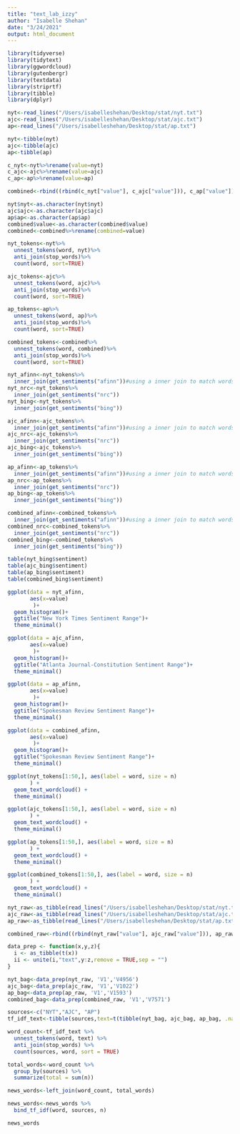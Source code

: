 ```yaml
---
title: "text_lab_izzy"
author: "Isabelle Shehan"
date: "3/24/2021"
output: html_document
---
```


```r
library(tidyverse)
library(tidytext)
library(ggwordcloud)
library(gutenbergr)
library(textdata)
library(striprtf)
library(tibble)
library(dplyr)
```

```r
nyt<-read_lines("/Users/isabelleshehan/Desktop/stat/nyt.txt")
ajc<-read_lines("/Users/isabelleshehan/Desktop/stat/ajc.txt")
ap<-read_lines("/Users/isabelleshehan/Desktop/stat/ap.txt")
```

```r
nyt<-tibble(nyt)
ajc<-tibble(ajc)
ap<-tibble(ap)

c_nyt<-nyt%>%rename(value=nyt)
c_ajc<-ajc%>%rename(value=ajc)
c_ap<-ap%>%rename(value=ap)

combined<-rbind((rbind(c_nyt["value"], c_ajc["value"])), c_ap["value"])
```

```r
nyt$nyt<-as.character(nyt$nyt)
ajc$ajc<-as.character(ajc$ajc)
ap$ap<-as.character(ap$ap)
combined$value<-as.character(combined$value)
combined<-combined%>%rename(combined=value)
```

```r
nyt_tokens<-nyt%>%
  unnest_tokens(word, nyt)%>%
  anti_join(stop_words)%>% 
  count(word, sort=TRUE)

ajc_tokens<-ajc%>%
  unnest_tokens(word, ajc)%>%
  anti_join(stop_words)%>% 
  count(word, sort=TRUE)

ap_tokens<-ap%>%
  unnest_tokens(word, ap)%>%
  anti_join(stop_words)%>% 
  count(word, sort=TRUE)

combined_tokens<-combined%>%
  unnest_tokens(word, combined)%>%
  anti_join(stop_words)%>% 
  count(word, sort=TRUE)
```

```r
nyt_afinn<-nyt_tokens%>%
  inner_join(get_sentiments("afinn"))#using a inner join to match words and add the sentiment variable
nyt_nrc<-nyt_tokens%>%
  inner_join(get_sentiments("nrc"))
nyt_bing<-nyt_tokens%>%
  inner_join(get_sentiments("bing"))

ajc_afinn<-ajc_tokens%>%
  inner_join(get_sentiments("afinn"))#using a inner join to match words and add the sentiment variable
ajc_nrc<-ajc_tokens%>%
  inner_join(get_sentiments("nrc"))
ajc_bing<-ajc_tokens%>%
  inner_join(get_sentiments("bing"))

ap_afinn<-ap_tokens%>%
  inner_join(get_sentiments("afinn"))#using a inner join to match words and add the sentiment variable
ap_nrc<-ap_tokens%>%
  inner_join(get_sentiments("nrc"))
ap_bing<-ap_tokens%>%
  inner_join(get_sentiments("bing"))

combined_afinn<-combined_tokens%>%
  inner_join(get_sentiments("afinn"))#using a inner join to match words and add the sentiment variable
combined_nrc<-combined_tokens%>%
  inner_join(get_sentiments("nrc"))
combined_bing<-combined_tokens%>%
  inner_join(get_sentiments("bing"))
```

```r
table(nyt_bing$sentiment)
table(ajc_bing$sentiment)
table(ap_bing$sentiment)
table(combined_bing$sentiment)
```

```r
ggplot(data = nyt_afinn, 
       aes(x=value)
        )+
  geom_histogram()+
  ggtitle("New York Times Sentiment Range")+
  theme_minimal()

ggplot(data = ajc_afinn, 
       aes(x=value)
        )+
  geom_histogram()+
  ggtitle("Atlanta Journal-Constitution Sentiment Range")+
  theme_minimal()

ggplot(data = ap_afinn, 
       aes(x=value)
        )+
  geom_histogram()+
  ggtitle("Spokesman Review Sentiment Range")+
  theme_minimal()

ggplot(data = combined_afinn, 
       aes(x=value)
        )+
  geom_histogram()+
  ggtitle("Spokesman Review Sentiment Range")+
  theme_minimal()
```

```r
ggplot(nyt_tokens[1:50,], aes(label = word, size = n)
       ) +
  geom_text_wordcloud() +
  theme_minimal()

ggplot(ajc_tokens[1:50,], aes(label = word, size = n)
       ) +
  geom_text_wordcloud() +
  theme_minimal()

ggplot(ap_tokens[1:50,], aes(label = word, size = n)
       ) +
  geom_text_wordcloud() +
  theme_minimal()

ggplot(combined_tokens[1:50,], aes(label = word, size = n)
       ) +
  geom_text_wordcloud() +
  theme_minimal()
```

```r
nyt_raw<-as_tibble(read_lines("/Users/isabelleshehan/Desktop/stat/nyt.txt"))
ajc_raw<-as_tibble(read_lines("/Users/isabelleshehan/Desktop/stat/ajc.txt"))
ap_raw<-as_tibble(read_lines("/Users/isabelleshehan/Desktop/stat/ap.txt"))

combined_raw<-rbind((rbind(nyt_raw["value"], ajc_raw["value"])), ap_raw["value"])
```

```r
data_prep <- function(x,y,z){
  i <- as_tibble(t(x))
  ii <- unite(i,"text",y:z,remove = TRUE,sep = "")
}

nyt_bag<-data_prep(nyt_raw, 'V1','V4956')
ajc_bag<-data_prep(ajc_raw, 'V1','V1022')
ap_bag<-data_prep(ap_raw, 'V1','V1593')
combined_bag<-data_prep(combined_raw, 'V1','V7571')
```

```r
sources<-c("NYT","AJC", "AP")
tf_idf_text<-tibble(sources,text=t(tibble(nyt_bag, ajc_bag, ap_bag, .name_repair = "universal")))

word_count<-tf_idf_text %>%
  unnest_tokens(word, text) %>%
  anti_join(stop_words) %>%
  count(sources, word, sort = TRUE)

total_words<-word_count %>% 
  group_by(sources) %>% 
  summarize(total = sum(n))

news_words<-left_join(word_count, total_words)

news_words<-news_words %>%
  bind_tf_idf(word, sources, n)

news_words
```
